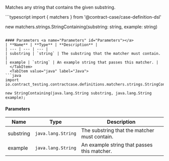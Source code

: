 
Matches any string that contains the given substring.

<Tabs groupId="language">
  <TabItem value="typescript" label="Typescript">
```typescript
import { matchers } from '@contract-case/case-definition-dsl'

new matchers.strings.StringContaining(substring: string, example: string)
```

#### Parameters <a name="Parameters" id="Parameters"></a>
| **Name** | **Type** | **Description** |
| --- | --- | --- |
| substring | `string` | The substring that the matcher must contain. |
| example | `string` | An example string that passes this matcher. |
  </TabItem>
  <TabItem value="java" label="Java">
```java
import io.contract_testing.contractcase.definitions.matchers.strings.StringContaining;

new StringContaining(java.lang.String substring, java.lang.String example);
```

#### Parameters <a name="Parameters" id="Parameters"></a>
| **Name** | **Type** | **Description** |
| --- | --- | --- |
| substring | `java.lang.String` | The substring that the matcher must contain. |
| example | `java.lang.String` | An example string that passes this matcher. |
  </TabItem>
</Tabs>
